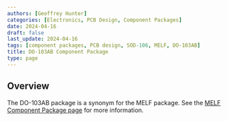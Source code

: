 ```yaml
---
authors: [Geoffrey Hunter]
categories: [Electronics, PCB Design, Component Packages]
date: 2024-04-16
draft: false
last_update: 2024-04-16
tags: [component packages, PCB design, SOD-106, MELF, DO-103AB]
title: DO-103AB Component Package
type: page
---
```


## Overview

The DO-103AB package is a synonym for the MELF package. See the [MELF Component Package page](/pcb-design/component-packages/melf-component-package/) for more information.
